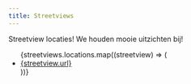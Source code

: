 ```yaml
---
title: Streetviews
---
```


Streetview locaties! We houden mooie uitzichten bij!


<ul>
  {streetviews.locations.map((streetview) => (
    <li>
      <a href={streetview.url}>{streetview.url}</a>
    </li>
  ))}
</ul>
